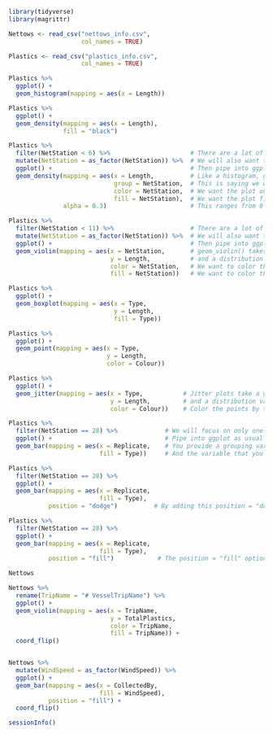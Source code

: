 
```{r}

library(tidyverse)
library(magrittr)

```

```{r 1}
Nettows <- read_csv("nettows_info.csv",
                    col_names = TRUE)

Plastics <- read_csv("plastics_info.csv",
                    col_names = TRUE)

```

```{r 2}
Plastics %>%
  ggplot() + 
  geom_histogram(mapping = aes(x = Length))
```

```{r 3}
Plastics %>%
  ggplot() + 
  geom_density(mapping = aes(x = Length),
               fill = "black")
```

```{r 4}
Plastics %>%
  filter(NetStation < 6) %>%                      # There are a lot of net stations, so filter to keep just the first five
  mutate(NetStation = as_factor(NetStation)) %>%  # We will also want the net stations to be treated as factors not as numbers 
  ggplot() +                                      # Then pipe into ggplot
  geom_density(mapping = aes(x = Length,          # Like a histogram, geom_density() only takes a single variable 
                             group = NetStation,  # This is saying we want multiple density plots, one for each net station
                             color = NetStation,  # We want the plot outlines to be colored according to net station
                             fill = NetStation),  # We want the plot fill to be colored according to nest station  
               alpha = 0.3)                       # This ranges from 0 to 1 and dictates how see-through the colors are
```

```{r 5}
Plastics %>%
  filter(NetStation < 11) %>%                     # There are a lot of net stations, so filter but here we can keep more 
  mutate(NetStation = as_factor(NetStation)) %>%  # We will also want the net stations to be treated as factors not as numbers
  ggplot() +                                      # Then pipe into ggplot
  geom_violin(mapping = aes(x = NetStation,       # geom_violin() takes two variables, a grouping variable (x) 
                            y = Length,           # and a distribution variable (y)
                            color = NetStation,   # We want to color the oulines by net station
                            fill = NetStation))   # We want to color the fill by net station
```

```{r 6}
Plastics %>%
  ggplot() +
  geom_boxplot(mapping = aes(x = Type,
                             y = Length,
                             fill = Type))
```

```{r 7}
Plastics %>%
  ggplot() +
  geom_point(mapping = aes(x = Type,
                           y = Length,
                           color = Colour))
```

```{r 8}
Plastics %>%
  ggplot() +                                    
  geom_jitter(mapping = aes(x = Type,           # Jitter plots take a grouping variable (x)
                            y = Length,         # and a distribution variable (y)
                            color = Colour))    # Color the points by the color of the plastic 
```

```{r 9}
Plastics %>%
  filter(NetStation == 28) %>%             # We will focus on only one of the net stations
  ggplot() +                               # Pipe into ggplot as usual
  geom_bar(mapping = aes(x = Replicate,    # You provide a grouping variable (x) 
                         fill = Type))     # And the variable that you want counted by the bars (fill)
```

```{r 10}
Plastics %>%
  filter(NetStation == 28) %>%
  ggplot() +
  geom_bar(mapping = aes(x = Replicate, 
                         fill = Type),
           position = "dodge")          # By adding this position = "dodge" option, each type will get its own bar
```

```{r 11}
Plastics %>%
  filter(NetStation == 28) %>%
  ggplot() +
  geom_bar(mapping = aes(x = Replicate, 
                         fill = Type),
           position = "fill")            # The position = "fill" option make each bar full with the types given as proportions of the whole
```

```{r 12}
Nettows

Nettows %>%
  rename(TripName = "# VesselTripName") %>%
  ggplot() +
  geom_violin(mapping = aes(x = TripName,
                            y = TotalPlastics,
                            color = TripName,
                            fill = TripName)) + 
  coord_flip()


Nettows %>%
  mutate(WindSpeed = as_factor(WindSpeed)) %>%
  ggplot() +
  geom_bar(mapping = aes(x = CollectedBy,
                         fill = WindSpeed),
           position = "fill") +
  coord_flip()

```

```{r}
sessionInfo()
```